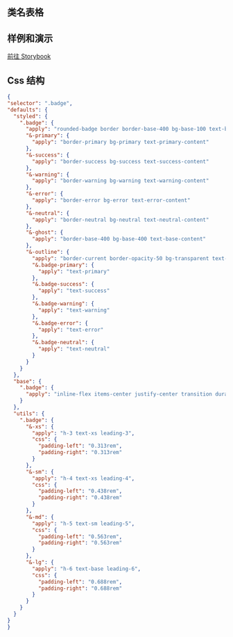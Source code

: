 
## 类名表格

<CssTable name="badge" />

## 样例和演示

[前往 Storybook](https://story.ui.icebreaker.top/?path=/docs/data-display-badge--docs)

## Css 结构

```json
{
"selector": ".badge",
"defaults": {
  "styled": {
    ".badge": {
      "apply": "rounded-badge border border-base-400 bg-base-100 text-base-content",
      "&-primary": {
        "apply": "border-primary bg-primary text-primary-content"
      },
      "&-success": {
        "apply": "border-success bg-success text-success-content"
      },
      "&-warning": {
        "apply": "border-warning bg-warning text-warning-content"
      },
      "&-error": {
        "apply": "border-error bg-error text-error-content"
      },
      "&-neutral": {
        "apply": "border-neutral bg-neutral text-neutral-content"
      },
      "&-ghost": {
        "apply": "border-base-400 bg-base-400 text-base-content"
      },
      "&-outline": {
        "apply": "border-current border-opacity-50 bg-transparent text-current",
        "&.badge-primary": {
          "apply": "text-primary"
        },
        "&.badge-success": {
          "apply": "text-success"
        },
        "&.badge-warning": {
          "apply": "text-warning"
        },
        "&.badge-error": {
          "apply": "text-error"
        },
        "&.badge-neutral": {
          "apply": "text-neutral"
        }
      }
    }
  },
  "base": {
    ".badge": {
      "apply": "inline-flex items-center justify-center transition duration-200 ease-out h-5 text-sm leading-5 w-[fit-content] pl-[0.563rem] pr-[0.563rem]"
    }
  },
  "utils": {
    ".badge": {
      "&-xs": {
        "apply": "h-3 text-xs leading-3",
        "css": {
          "padding-left": "0.313rem",
          "padding-right": "0.313rem"
        }
      },
      "&-sm": {
        "apply": "h-4 text-xs leading-4",
        "css": {
          "padding-left": "0.438rem",
          "padding-right": "0.438rem"
        }
      },
      "&-md": {
        "apply": "h-5 text-sm leading-5",
        "css": {
          "padding-left": "0.563rem",
          "padding-right": "0.563rem"
        }
      },
      "&-lg": {
        "apply": "h-6 text-base leading-6",
        "css": {
          "padding-left": "0.688rem",
          "padding-right": "0.688rem"
        }
      }
    }
  }
}
}
```